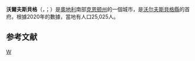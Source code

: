 {{noteTA
|G1=奥地利地名
}}
{{Infobox Austria municipality
|district=[[沃尔夫斯貝格縣|沃尔夫斯貝格縣]]
}}
'''沃爾夫斯貝格'''（{{lang-de|Wolfsberg}}，{{IPA-de|ˈvɔlfsbɛʁk}}；{{lang-sl|Volšperk}}）是[[奧地利|奧地利]]南部[[克恩顿州|克恩顿州]]的一個城市，是[[沃尔夫斯貝格縣|沃尔夫斯貝格縣]]的首府。根據2020年的數據，當地有人口25,025人。

== 参考文献 ==
{{Reflist}}

{{Authority control}}
[[Category:克恩顿州城市|W]]